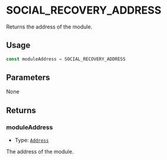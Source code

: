# SOCIAL_RECOVERY_ADDRESS

Returns the address of the module.

## Usage

```typescript copy
const moduleAddress = SOCIAL_RECOVERY_ADDRESS
```

## Parameters

None

## Returns

### moduleAddress

- Type: [`Address`](https://viem.sh/docs/glossary/types#address)

The address of the module.
